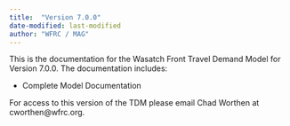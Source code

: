 ```yaml
---
title:  "Version 7.0.0"
date-modified: last-modified
author: "WFRC / MAG"
---
```


This is the documentation for the Wasatch Front Travel Demand Model for Version 7.0.0. The documentation includes:

 - Complete Model Documentation

For access to this version of the TDM please email Chad Worthen at cworthen@wfrc.org.
